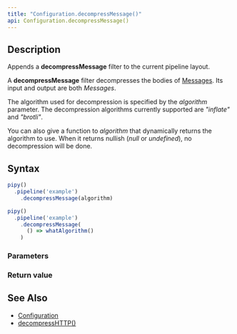 ```yaml
---
title: "Configuration.decompressMessage()"
api: Configuration.decompressMessage()
---
```


## Description

Appends a **decompressMessage** filter to the current pipeline layout.

A **decompressMessage** filter decompresses the bodies of [Messages](/reference/api/Message). Its input and output are both _Messages_.

<FilterDiagram
  name="decompressMessage"
  input="Message"
  output="Message"
/>

The algorithm used for decompression is specified by the _algorithm_ parameter. The decompression algorithms currently supported are _"inflate"_ and _"brotli"_.

You can also give a function to _algorithm_ that dynamically returns the algorithm to use. When it returns nullish (_null_ or _undefined_), no decompression will be done.

## Syntax

``` js
pipy()
  .pipeline('example')
    .decompressMessage(algorithm)

pipy()
  .pipeline('example')
    .decompressMessage(
      () => whatAlgorithm()
    )
```

### Parameters

<Parameters/>

### Return value

<ReturnValue/>

## See Also

* [Configuration](/reference/api/Configuration)
* [decompressHTTP()](/reference/api/Configuration/decompressHTTP)
